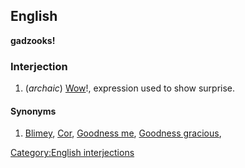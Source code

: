 ==English==
'''gadzooks!'''
===Interjection===
[[Category:English interjections]]
# (''archaic'') [[Wow]]!, expression used to show surprise.
====Synonyms====
# [[Blimey]], [[Cor]], [[Goodness me]], [[Goodness gracious]],